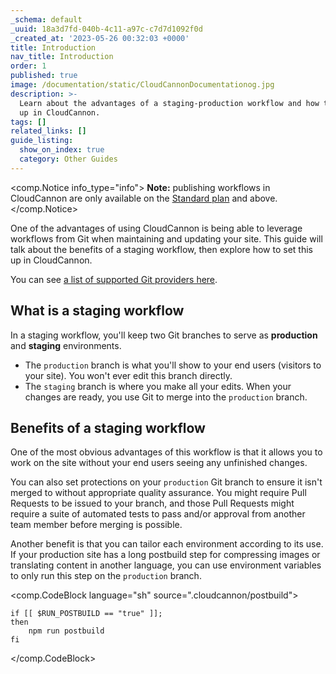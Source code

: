 ```yaml
---
_schema: default
_uuid: 18a3d7fd-040b-4c11-a97c-c7d7d1092f0d
_created_at: '2023-05-26 00:32:03 +0000'
title: Introduction
nav_title: Introduction
order: 1
published: true
image: /documentation/static/CloudCannonDocumentationog.jpg
description: >-
  Learn about the advantages of a staging-production workflow and how to set it
  up in CloudCannon.
tags: []
related_links: []
guide_listing:
  show_on_index: true
  category: Other Guides
---
```

<comp.Notice info_type="info">
  **Note:** publishing workflows in CloudCannon are only available on the [Standard plan](/pricing) and above.
</comp.Notice>

One of the advantages of using CloudCannon is being able to leverage workflows from Git when maintaining and updating your site. This guide will talk about the benefits of a staging workflow, then explore how to set this up in CloudCannon.

You can see [a list of supported Git providers here](/documentation/articles/introduction-to-syncing/#supported-git-providers).

## What is a staging workflow

In a staging workflow, you'll keep two Git branches to serve as **production** and **staging** environments.

* The `production` branch is what you'll show to your end users (visitors to your site). You won't ever edit this branch directly.
* The `staging` branch is where you make all your edits. When your changes are ready, you use Git to merge into the `production` branch.

## Benefits of a staging workflow

One of the most obvious advantages of this workflow is that it allows you to work on the site without your end users seeing any unfinished changes.

You can also set protections on your `production` Git branch to ensure it isn't merged to without appropriate quality assurance. You might require Pull Requests to be issued to your branch, and those Pull Requests might require a suite of automated tests to pass and/or approval from another team member before merging is possible.

Another benefit is that you can tailor each environment according to its use. If your production site has a long postbuild step for compressing images or translating content in another language, you can use environment variables to only run this step on the `production` branch.

<comp.CodeBlock language="sh" source=".cloudcannon/postbuild">
```
if [[ $RUN_POSTBUILD == "true" ]];
then
    npm run postbuild
fi
```
</comp.CodeBlock>